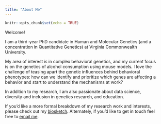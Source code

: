 ```yaml
---
title: "About Me"
---
```


```r
knitr::opts_chunk$set(echo = TRUE)
```

Welcome!

I am a third-year PhD candidate in Human and Molecular Genetics (and a concentration in Quantitative Genetics) at Virginia Commonwealth University.

My area of interest is in complex behavioral genetics, and my current focus is on the genetics of alcohol consumption using mouse models. I love the challenge of teasing apart the genetic influences behind behavioral phenotypes: how can we identify and prioritize which genes are affecting a behavior and start to understand the mechanisms at work?

In addition to my research, I am also passionate about data science, diversity and inclusion in genetics research, and education.

If you'd like a more formal breakdown of my research work and interests, please check out my [biosketch](biosketch.html). Alternately, if you'd like to get in touch feel free to [email me](mailto:tatomz@vcu.edu).